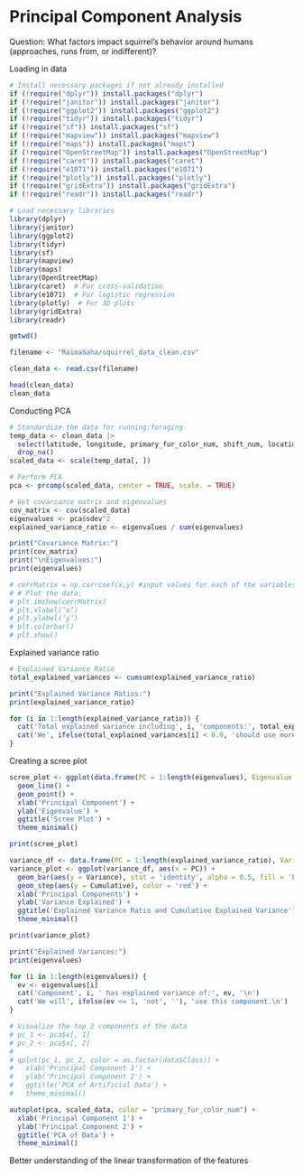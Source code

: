 # Principal Component Analysis

Question: What factors impact squirrel's behavior around humans (approaches, runs from, or indifferent)?

Loading in data

```r
# Install necessary packages if not already installed
if (!require("dplyr")) install.packages("dplyr")
if (!require("janitor")) install.packages("janitor")
if (!require("ggplot2")) install.packages("ggplot2")
if (!require("tidyr")) install.packages("tidyr")
if (!require("sf")) install.packages("sf") 
if (!require("mapview")) install.packages("mapview")
if (!require("maps")) install.packages("maps")
if (!require("OpenStreetMap")) install.packages("OpenStreetMap")
if (!require("caret")) install.packages("caret")
if (!require("e1071")) install.packages("e1071")
if (!require("plotly")) install.packages("plotly")
if (!require("gridExtra")) install.packages("gridExtra")
if (!require("readr")) install.packages("readr")

# Load necessary libraries
library(dplyr)
library(janitor)
library(ggplot2)
library(tidyr)
library(sf)
library(mapview)
library(maps)
library(OpenStreetMap)
library(caret)  # For cross-validation
library(e1071)  # For logistic regression
library(plotly)  # For 3D plots
library(gridExtra)
library(readr)

getwd()

filename <- "RaimaSaha/squirrel_data_clean.csv"

clean_data <- read.csv(filename)  

head(clean_data)
clean_data
```

Conducting PCA

```r
# Standardize the data for running:foraging
temp_data <- clean_data |>
  select(latitude, longitude, primary_fur_color_num, shift_num, location_num) |>
  drop_na()
scaled_data <- scale(temp_data[, ])

# Perform PCA
pca <- prcomp(scaled_data, center = TRUE, scale. = TRUE)

# Get covariance matrix and eigenvalues
cov_matrix <- cov(scaled_data)
eigenvalues <- pca$sdev^2
explained_variance_ratio <- eigenvalues / sum(eigenvalues)

print("Covariance Matrix:")
print(cov_matrix)
print("\nEigenvalues:")
print(eigenvalues)

# corrMatrix = np.corrcoef(x,y) #input values for each of the variables
# # Plot the data:
# plt.imshow(corrMatrix) 
# plt.xlabel(‘x’)
# plt.ylabel(‘y’)
# plt.colorbar()
# plt.show()
```

Explained variance ratio

```r
# Explained Variance Ratio
total_explained_variances <- cumsum(explained_variance_ratio)

print("Explained Variance Ratios:")
print(explained_variance_ratio)

for (i in 1:length(explained_variance_ratio)) {
  cat('Total explained variance including', i, 'components:', total_explained_variances[i], '\n')
  cat('We', ifelse(total_explained_variances[i] < 0.9, 'should use more components', 'do not need to use more components.'), '\n')
}
```

Creating a scree plot

```r
scree_plot <- ggplot(data.frame(PC = 1:length(eigenvalues), Eigenvalue = eigenvalues), aes(x = PC, y = Eigenvalue)) +
  geom_line() +
  geom_point() +
  xlab('Principal Component') +
  ylab('Eigenvalue') +
  ggtitle('Scree Plot') +
  theme_minimal()

print(scree_plot)
```

```r
variance_df <- data.frame(PC = 1:length(explained_variance_ratio), Variance = explained_variance_ratio, Cumulative = total_explained_variances)
variance_plot <- ggplot(variance_df, aes(x = PC)) +
  geom_bar(aes(y = Variance), stat = 'identity', alpha = 0.5, fill = 'blue') +
  geom_step(aes(y = Cumulative), color = 'red') +
  xlab('Principal Components') +
  ylab('Variance Explained') +
  ggtitle('Explained Variance Ratio and Cumulative Explained Variance') +
  theme_minimal()

print(variance_plot)
```

```r
print("Explained Variances:")
print(eigenvalues)

for (i in 1:length(eigenvalues)) {
  ev <- eigenvalues[i]
  cat('Component', i, ' has explained variance of:', ev, '\n')
  cat('We will', ifelse(ev <= 1, 'not', ''), 'use this component.\n')
}
```

```r
# Visualize the top 2 components of the data
# pc_1 <- pca$x[, 1]
# pc_2 <- pca$x[, 2]
# 
# qplot(pc_1, pc_2, color = as.factor(data$Class)) +
#   xlab('Principal Component 1') +
#   ylab('Principal Component 2') +
#   ggtitle('PCA of Artificial Data') +
#   theme_minimal()

autoplot(pca, scaled_data, color = "primary_fur_color_num") +
  xlab('Principal Component 1') +
  ylab('Principal Component 2') +
  ggtitle('PCA of Data') +
  theme_minimal()
```

Better understanding of the linear transformation of the features

```r

```

```r

```
